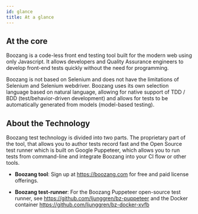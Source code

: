 ---
id: glance
title: At a glance
---

## At the core

Boozang is a code-less front end testing tool built for the modern web using only Javascript. It allows developers and Quality Assurance engineers to develop front-end tests quickly without the need for programming. 

Boozang is not based on Selenium and does not have the limitations of Selenium and Selenium webdriver. Boozang uses its own selection language based on natural language, allowing for native support of TDD / BDD (test/behavior-driven development) and allows for tests to be automatically generated from models (model-based testing). 

## About the Technology

Boozang test technology is divided into two parts. The proprietary part of the tool, that allows you to author tests record fast and the Open Source test runner which is built on Google Puppeteer, which allows you to run tests from command-line and integrate Boozang into your CI flow or other tools. 

* **Boozang tool**: Sign up at https://boozang.com for free and paid license offerings.

* **Boozang test-runner**: For the Boozang Puppeteer open-source test runner, see https://github.com/ljunggren/bz-puppeteer and the Docker container https://github.com/ljunggren/bz-docker-xvfb